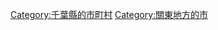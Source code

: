 {{Commonscat|Katsuura, Chiba}}
{{Catmore}}

{{DEFAULTSORT:Katsuura}}
[[Category:千葉縣的市町村|Category:千葉縣的市町村]]
[[Category:關東地方的市|Category:關東地方的市]]